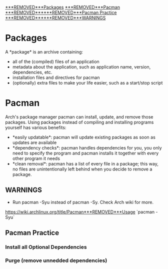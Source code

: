 [[***REMOVED***Packages]]
[[***REMOVED***Pacman]]
[[***REMOVED******REMOVED***Pacman Practice]]
[[***REMOVED******REMOVED***WARNINGS]]


= Packages =

A *package* is an archive containing:
* all of the (compiled) files of an application
* metadata about the application, such as application name, version, dependencies, etc.
* installation files and directives for pacman
* (optionally) extra files to make your life easier, such as a start/stop script



= Pacman =

Arch's package manager pacman can install, update, and remove those packages. Using packages instead of compiling and installing programs yourself has various benefits:

* *easily updatable*: pacman will update existing packages as soon as updates are available
* *dependency checks*: pacman handles dependencies for you, you only need to specify the program and pacman installs it together with every other program it needs
* *clean removal*: pacman has a list of every file in a package; this way, no files are unintentionally left behind when you decide to remove a package.


== WARNINGS ==
* Run pacman -Syu instead of pacman -Sy. Check Arch wiki for more. 
[[https://wiki.archlinux.org/title/Pacman***REMOVED***Usage]] 
`pacman -Syu`


== Pacman Practice ==

=== Install all Optional Dependencies ===
{{{bash
sudo pacman -S --asdeps --needed $(pacman -Si package_name | sed -n '/^Opt/,/^Conf/p' | sed '$d' | sed 's/^Opt.*://g' | sed 's/^\s*//g' | tr '\n' ' ')
}}}

=== Purge (remove unnedded dependencies) ===
{{{bash
sudo pacman -Rs package_name
}}} 

